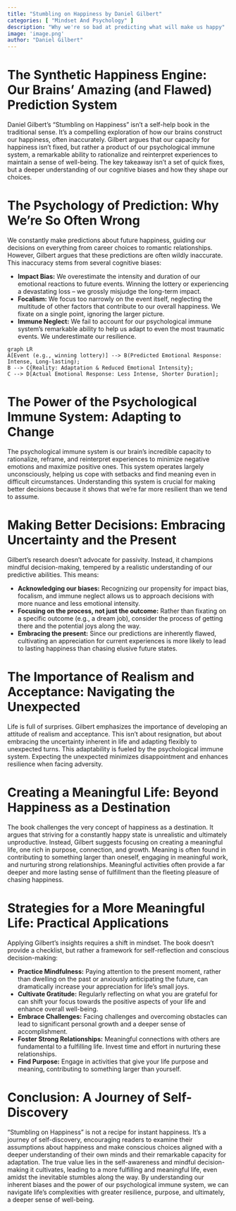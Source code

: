 ```yaml
---
title: "Stumbling on Happiness by Daniel Gilbert"
categories: [ "Mindset And Psychology" ]
description: "Why we're so bad at predicting what will make us happy"
image: 'image.png'
author: "Daniel Gilbert"
---
```

# The Synthetic Happiness Engine: Our Brains' Amazing (and Flawed) Prediction System

Daniel Gilbert's "Stumbling on Happiness" isn't a self-help book in the traditional sense. It's a compelling exploration of how our brains construct our happiness, often inaccurately.  Gilbert argues that our capacity for happiness isn't fixed, but rather a product of our psychological immune system, a remarkable ability to rationalize and reinterpret experiences to maintain a sense of well-being.  The key takeaway isn't a set of quick fixes, but a deeper understanding of our cognitive biases and how they shape our choices.

# The Psychology of Prediction: Why We're So Often Wrong

We constantly make predictions about future happiness, guiding our decisions on everything from career choices to romantic relationships.  However, Gilbert argues that these predictions are often wildly inaccurate.  This inaccuracy stems from several cognitive biases:

* **Impact Bias:** We overestimate the intensity and duration of our emotional reactions to future events.  Winning the lottery or experiencing a devastating loss – we grossly misjudge the long-term impact.
* **Focalism:** We focus too narrowly on the event itself, neglecting the multitude of other factors that contribute to our overall happiness. We fixate on a single point, ignoring the larger picture.
* **Immune Neglect:** We fail to account for our psychological immune system's remarkable ability to help us adapt to even the most traumatic events. We underestimate our resilience.


```mermaid
graph LR
A[Event (e.g., winning lottery)] --> B(Predicted Emotional Response: Intense, Long-lasting);
B --> C{Reality: Adaptation & Reduced Emotional Intensity};
C --> D[Actual Emotional Response: Less Intense, Shorter Duration];
```

#  The Power of the Psychological Immune System:  Adapting to Change

The psychological immune system is our brain's incredible capacity to rationalize, reframe, and reinterpret experiences to minimize negative emotions and maximize positive ones. This system operates largely unconsciously, helping us cope with setbacks and find meaning even in difficult circumstances.  Understanding this system is crucial for making better decisions because it shows that we're far more resilient than we tend to assume.


#  Making Better Decisions:  Embracing Uncertainty and the Present

Gilbert’s research doesn't advocate for passivity.  Instead, it champions mindful decision-making, tempered by a realistic understanding of our predictive abilities.  This means:

* **Acknowledging our biases:** Recognizing our propensity for impact bias, focalism, and immune neglect allows us to approach decisions with more nuance and less emotional intensity.
* **Focusing on the process, not just the outcome:**  Rather than fixating on a specific outcome (e.g., a dream job), consider the process of getting there and the potential joys along the way.
* **Embracing the present:**  Since our predictions are inherently flawed, cultivating an appreciation for current experiences is more likely to lead to lasting happiness than chasing elusive future states.

#  The Importance of Realism and Acceptance: Navigating the Unexpected

Life is full of surprises.  Gilbert emphasizes the importance of developing an attitude of realism and acceptance.  This isn't about resignation, but about embracing the uncertainty inherent in life and adapting flexibly to unexpected turns. This adaptability is fueled by the psychological immune system.  Expecting the unexpected minimizes disappointment and enhances resilience when facing adversity.

#  Creating a Meaningful Life: Beyond Happiness as a Destination

The book challenges the very concept of happiness as a destination. It argues that striving for a constantly happy state is unrealistic and ultimately unproductive.  Instead, Gilbert suggests focusing on creating a meaningful life, one rich in purpose, connection, and growth.  Meaning is often found in contributing to something larger than oneself, engaging in meaningful work, and nurturing strong relationships.  Meaningful activities often provide a far deeper and more lasting sense of fulfillment than the fleeting pleasure of chasing happiness.


#  Strategies for a More Meaningful Life: Practical Applications

Applying Gilbert's insights requires a shift in mindset.  The book doesn't provide a checklist, but rather a framework for self-reflection and conscious decision-making:

* **Practice Mindfulness:**  Paying attention to the present moment, rather than dwelling on the past or anxiously anticipating the future, can dramatically increase your appreciation for life's small joys.
* **Cultivate Gratitude:**  Regularly reflecting on what you are grateful for can shift your focus towards the positive aspects of your life and enhance overall well-being.
* **Embrace Challenges:**  Facing challenges and overcoming obstacles can lead to significant personal growth and a deeper sense of accomplishment.
* **Foster Strong Relationships:**  Meaningful connections with others are fundamental to a fulfilling life.  Invest time and effort in nurturing these relationships.
* **Find Purpose:**  Engage in activities that give your life purpose and meaning, contributing to something larger than yourself.


#  Conclusion:  A Journey of Self-Discovery

"Stumbling on Happiness" is not a recipe for instant happiness.  It's a journey of self-discovery, encouraging readers to examine their assumptions about happiness and make conscious choices aligned with a deeper understanding of their own minds and their remarkable capacity for adaptation.  The true value lies in the self-awareness and mindful decision-making it cultivates, leading to a more fulfilling and meaningful life, even amidst the inevitable stumbles along the way.  By understanding our inherent biases and the power of our psychological immune system, we can navigate life’s complexities with greater resilience, purpose, and ultimately, a deeper sense of well-being.

